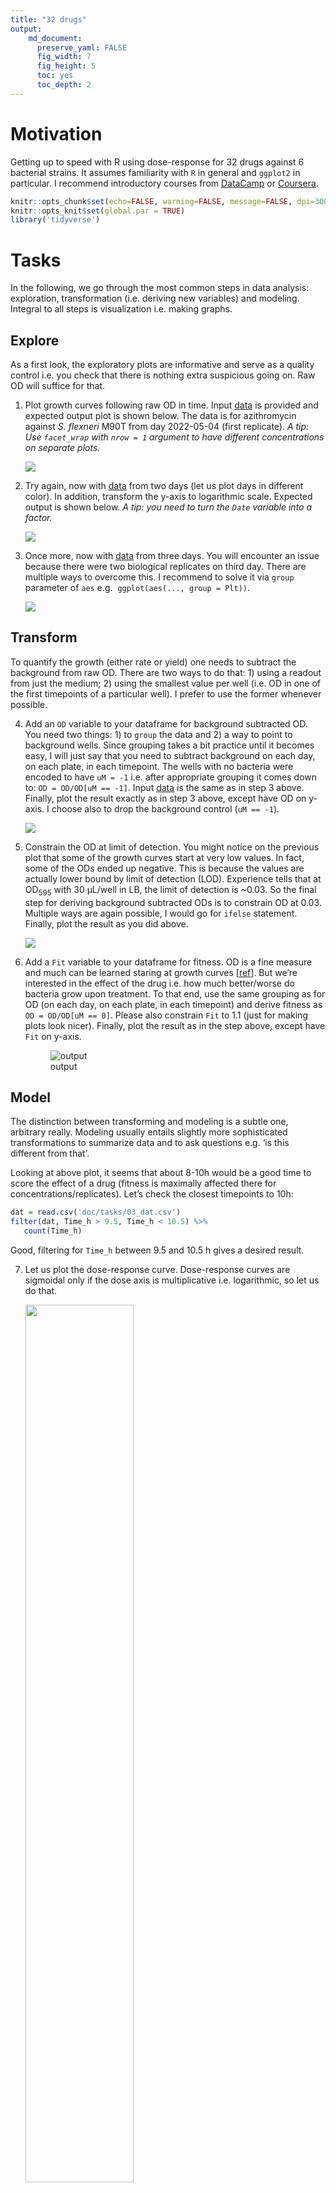 ```yaml
---
title: "32 drugs"
output: 
    md_document:
      preserve_yaml: FALSE
      fig_width: 7
      fig_height: 5
      toc: yes
      toc_depth: 2
---
```


# Motivation

Getting up to speed with R using dose-response for 32 drugs against
6 bacterial strains. It assumes familiarity with `R` in general and `ggplot2`
in particular. I recommend introductory courses from
[DataCamp](https://www.datacamp.com/data-courses/r-courses) or
[Coursera](https://www.coursera.org/learn/r-programming).


```r
knitr::opts_chunk$set(echo=FALSE, warning=FALSE, message=FALSE, dpi=300)
knitr::opts_knit$set(global.par = TRUE)
library('tidyverse')
```

# Tasks

In the following, we go through the most common steps in data analysis:
exploration, transformation (i.e. deriving new variables) and modeling.
Integral to all steps is visualization i.e. making graphs. 

## Explore

As a first look, the exploratory plots are informative and serve as a quality
control i.e. you check that there is nothing extra suspicious going on. Raw OD will suffice for that.

1. Plot growth curves following raw OD in time. Input
   [data](doc/tasks/01_dat.csv) is provided and expected output plot is shown below. The data is for azithromycin against _S. flexneri_ M90T
   from day 2022-05-04 (first replicate). _A tip: Use `facet_wrap` with `nrow = 1` argument to have different concentrations on separate plots._

   ![](doc/tasks/01_out.png)

2. Try again, now with [data](doc/tasks/02_dat.csv) from two days (let us plot
   days in different color). In addition, transform the y-axis to logarithmic
   scale. Expected output is shown below. _A tip: you need to turn
   the `Date` variable into a factor._

   ![](doc/tasks/02_out.png)

3. Once more, now with [data](doc/tasks/03_dat.csv) from three days. You will
   encounter an issue because there were two biological replicates on third
   day. There are multiple ways to overcome this. I recommend to
   solve it via `group` parameter of `aes` e.g. 
   `ggplot(aes(..., group = Plt))`.

   ![](doc/tasks/03_out.png)

## Transform

To quantify the growth (either rate or yield) one needs to subtract the
background from raw OD. There are two ways to do that: 1) using a readout from
just the medium; 2) using the smallest value per well (i.e. OD in one of the
first timepoints of a particular well). I prefer to use the former whenever
possible.

4. Add an `OD` variable to your dataframe for background subtracted OD. You
   need two things: 1) to `group` the data and 2) a way to point to background
   wells. Since grouping takes a bit practice until it becomes easy, I will
   just say that you need to subtract background on each day, on each plate,
   in each timepoint. The wells with no bacteria were encoded to have `uM = -1` i.e. after appropriate grouping it comes down to: `OD = OD/OD[uM == -1]`. Input [data](doc/tasks/03_dat.csv) is the same as in step 3 above.
   Finally, plot the result exactly as in step 3 above, except have OD on y-axis. I choose also to drop the background control (`uM == -1`).

   ![](doc/tasks/04_out.png)

5. Constrain the OD at limit of detection. You might notice on the
   previous plot that some of the growth curves start at very low values. In
   fact, some of the ODs ended up negative. This is because the values are
   actually lower bound by limit of detection (LOD). Experience tells that at
   OD~595~ with 30 µL/well in LB, the limit of detection is ~0.03. So the
   final step for deriving background subtracted ODs is to constrain OD at
   0.03. Multiple ways are again possible, I would go for `ifelse` statement.
   Finally, plot the result as you did above.

   ![](doc/tasks/05_out.png)

6. Add a `Fit` variable to your dataframe for fitness. OD is a fine measure and much can be learned staring at growth curves [[ref](https://www.annualreviews.org/doi/abs/10.1146/annurev.mi.03.100149.002103)].
   But we're interested in the effect of the drug i.e. how much
   better/worse do bacteria grow upon treatment. To that end, use the same
   grouping as for OD (on each day, on each plate, in each timepoint) and
   derive fitness as `OD = OD/OD[uM == 0]`. Please also  constrain `Fit` to
   1.1 (just for making plots look nicer). Finally, plot the result as in the
   step above, except have `Fit` on y-axis.

   ![output](doc/tasks/06_out.png) 


## Model

The distinction between transforming and modeling is a subtle one, arbitrary
really. Modeling usually entails slightly more sophisticated transformations
to summarize data and to ask questions e.g. 'is this different from that'.

Looking at above plot, it seems that about 8-10h would be a good time to
score the effect of a drug (fitness is maximally affected there for
concentrations/replicates). Let's check the closest timepoints to 10h:
 
```r
dat = read.csv('doc/tasks/03_dat.csv')
filter(dat, Time_h > 9.5, Time_h < 10.5) %>%
   count(Time_h)
```

Good, filtering for `Time_h` between 9.5 and 10.5 h gives a desired result.

7. Let us plot the dose-response curve. Dose-response curves are sigmoidal only
   if the dose axis is multiplicative i.e. logarithmic, so let us do that.
    
   ![](doc/tasks/07_out.png){width=60%}


8. Now we fit a curve to this data. We have to use some equation that describes
   the curve which is clearly not linear. We cannot avoid a little bit
   background here. Looks more complicated than it is, please read about:

   - The basics of a four parameter logistic regression [4PL](doc/4pl.md)
   - [Formula interface](doc/formulaR.md), a very powerful and indispensable
     tool for modelling in R.
   - Introduction to [drc](doc/drc.md) package, a dedicated package for
     DoseResponseCurves that allows one to fit them in no time.
  
   After all this reading, one must be hyngry for data analysis. Load `drc` library and see if you can make the plot below. There is one issue though: `drm` does not know how to handle `uM = -1` --  not a real concentration anyways, encoding we used for background control --  so get rid of that before fitting.
    
   ![](doc/tasks/08_out.png){width=60%}

9. Finally. Let us propose the MIC is the concentration at which the
   azithromycin excerts 95% effect. Can you calculate that with confidence
   intervals?

10. There is one more thing. An intricacy. We have fitted and plotted (i.e.
    think about) the `x`, the concentration, in logarithmic scale, but the
    IC~50~ is in linear scale. Mostly, it does not matter much. You can see
    above, however, that the lower confidence interval is 5x lower than IC~95~
    and the upper limit is less than 2x higher. One side is 5x away, the other
    less than 2x. To fix that, one could estimate IC~50~ in log scale
    (substitute IC~50~ in the 4-parameter logistic regression with
    log(IC~50~)). One might have to take some time to think about it what that means. Luckily, `drm` makes all this easy. You fit the model exactly as
    you did before, but this time, set `fct` to `LL2.4()`. Finally, when
    calculating MIC, the confidence interval should be set to "fls" 
    (`interval = "fls"`). 

    Now the MIC (IC~95~) should be the same you got with `LL.4` (33 µM), but
    the confidence intervals are symmetric, about 2x lower and 2x higher.

# Growth rates

Some people are strong affectionados of growth-rate based estimation of drug
effect. So you might have an inclination/motivation to do just that. There are
two ways to go about it: 1) estimate the slope from a log transformed growth
curve; 2) apply a specific growth model.

Background knowledge needed to proceed:

- [Formula interface](doc/formulaR.md), which we visited already above
- [Introduction to growthrates](doc/growthrates.md) package


11. Estimating growth rate from log phase slope makes fewer assumptions and
    generally works well. The major requirement is to have at least 3-4
    datapoints from the exponential part of the growth curve.
